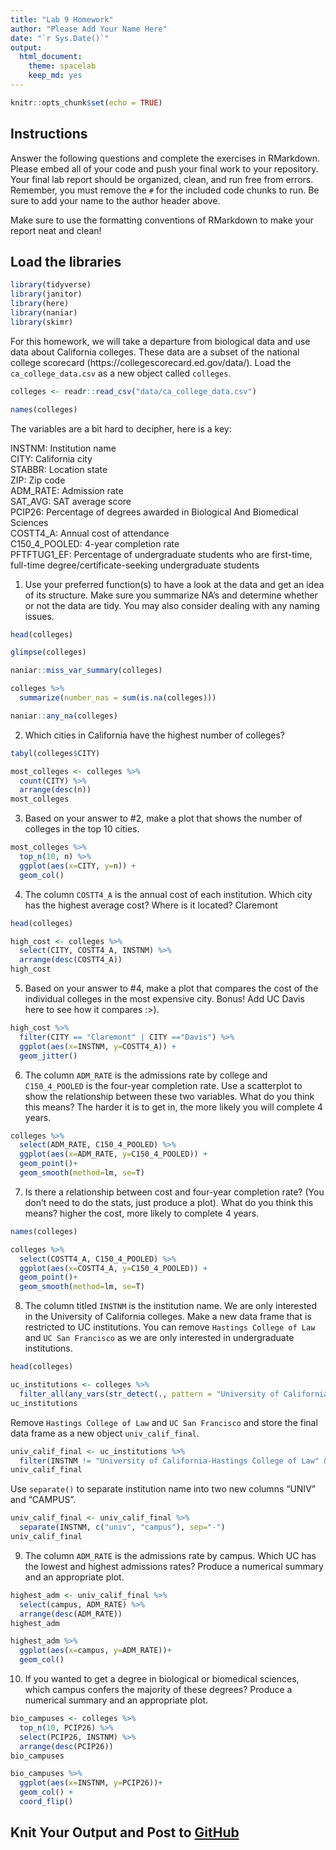 ```yaml
---
title: "Lab 9 Homework"
author: "Please Add Your Name Here"
date: "`r Sys.Date()`"
output:
  html_document: 
    theme: spacelab
    keep_md: yes
---
```


```r
knitr::opts_chunk$set(echo = TRUE)
```

## Instructions
Answer the following questions and complete the exercises in RMarkdown. Please embed all of your code and push your final work to your repository. Your final lab report should be organized, clean, and run free from errors. Remember, you must remove the `#` for the included code chunks to run. Be sure to add your name to the author header above.  

Make sure to use the formatting conventions of RMarkdown to make your report neat and clean!  

## Load the libraries
```r
library(tidyverse)
library(janitor)
library(here)
library(naniar)
library(skimr)
``` 

For this homework, we will take a departure from biological data and use data about California colleges. These data are a subset of the national college scorecard (https://collegescorecard.ed.gov/data/). Load the `ca_college_data.csv` as a new object called `colleges`.
```r
colleges <- readr::read_csv("data/ca_college_data.csv")
```
```r
names(colleges)
```

The variables are a bit hard to decipher, here is a key:  

INSTNM: Institution name  
CITY: California city  
STABBR: Location state  
ZIP: Zip code  
ADM_RATE: Admission rate  
SAT_AVG: SAT average score  
PCIP26: Percentage of degrees awarded in Biological And Biomedical Sciences  
COSTT4_A: Annual cost of attendance  
C150_4_POOLED: 4-year completion rate  
PFTFTUG1_EF: Percentage of undergraduate students who are first-time, full-time degree/certificate-seeking undergraduate students  

1. Use your preferred function(s) to have a look at the data and get an idea of its structure. Make sure you summarize NA's and determine whether or not the data are tidy. You may also consider dealing with any naming issues.
```r
head(colleges)
```

```r
glimpse(colleges)
```
```r
naniar::miss_var_summary(colleges)
```
```r
colleges %>% 
  summarize(number_nas = sum(is.na(colleges)))
```

```r
naniar::any_na(colleges)
```

2. Which cities in California have the highest number of colleges?
```r
tabyl(colleges$CITY)
```

```r
most_colleges <- colleges %>% 
  count(CITY) %>% 
  arrange(desc(n))
most_colleges
```

3. Based on your answer to #2, make a plot that shows the number of colleges in the top 10 cities.
```r
most_colleges %>% 
  top_n(10, n) %>% 
  ggplot(aes(x=CITY, y=n)) +
  geom_col()
```

4. The column `COSTT4_A` is the annual cost of each institution. Which city has the highest average cost? Where is it located? Claremont
```r
head(colleges)
```

```r
high_cost <- colleges %>% 
  select(CITY, COSTT4_A, INSTNM) %>% 
  arrange(desc(COSTT4_A))
high_cost
```

5. Based on your answer to #4, make a plot that compares the cost of the individual colleges in the most expensive city. Bonus! Add UC Davis here to see how it compares :>).
```r
high_cost %>% 
  filter(CITY == "Claremont" | CITY =="Davis") %>% 
  ggplot(aes(x=INSTNM, y=COSTT4_A)) +
  geom_jitter()
```

6. The column `ADM_RATE` is the admissions rate by college and `C150_4_POOLED` is the four-year completion rate. Use a scatterplot to show the relationship between these two variables. What do you think this means? The harder it is to get in, the more likely you will complete 4 years.
```r
colleges %>% 
  select(ADM_RATE, C150_4_POOLED) %>% 
  ggplot(aes(x=ADM_RATE, y=C150_4_POOLED)) +
  geom_point()+
  geom_smooth(method=lm, se=T)
```

7. Is there a relationship between cost and four-year completion rate? (You don't need to do the stats, just produce a plot). What do you think this means? higher the cost, more likely to complete 4 years.
```r
names(colleges)
```

```r
colleges %>% 
  select(COSTT4_A, C150_4_POOLED) %>% 
  ggplot(aes(x=COSTT4_A, y=C150_4_POOLED)) +
  geom_point()+
  geom_smooth(method=lm, se=T)
```

8. The column titled `INSTNM` is the institution name. We are only interested in the University of California colleges. Make a new data frame that is restricted to UC institutions. You can remove `Hastings College of Law` and `UC San Francisco` as we are only interested in undergraduate institutions.
```r
head(colleges)
```

```r
uc_institutions <- colleges %>% 
  filter_all(any_vars(str_detect(., pattern = "University of California")))
uc_institutions
```

Remove `Hastings College of Law` and `UC San Francisco` and store the final data frame as a new object `univ_calif_final`.
```r
univ_calif_final <- uc_institutions %>%  
  filter(INSTNM != "University of California-Hastings College of Law" & INSTNM != "University of California-San Francisco")
univ_calif_final
```

Use `separate()` to separate institution name into two new columns "UNIV" and "CAMPUS".
```r
univ_calif_final <- univ_calif_final %>% 
  separate(INSTNM, c("univ", "campus"), sep="-")
univ_calif_final
```

9. The column `ADM_RATE` is the admissions rate by campus. Which UC has the lowest and highest admissions rates? Produce a numerical summary and an appropriate plot.
```r
highest_adm <- univ_calif_final %>% 
  select(campus, ADM_RATE) %>% 
  arrange(desc(ADM_RATE))
highest_adm
```
```r
highest_adm %>% 
  ggplot(aes(x=campus, y=ADM_RATE))+
  geom_col()
```

10. If you wanted to get a degree in biological or biomedical sciences, which campus confers the majority of these degrees? Produce a numerical summary and an appropriate plot.

```r
bio_campuses <- colleges %>%
  top_n(10, PCIP26) %>% 
  select(PCIP26, INSTNM) %>% 
  arrange(desc(PCIP26))
bio_campuses
```

```r
bio_campuses %>% 
  ggplot(aes(x=INSTNM, y=PCIP26))+
  geom_col() +
  coord_flip()
```

## Knit Your Output and Post to [GitHub](https://github.com/FRS417-DataScienceBiologists)